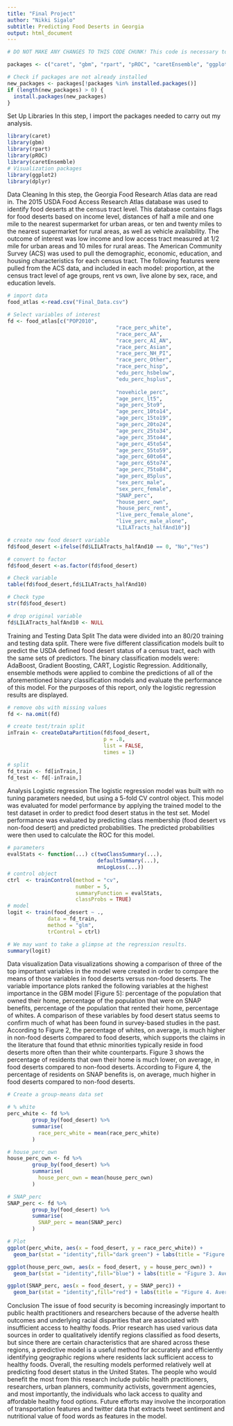 ```yaml
---
title: "Final Project"
author: "Nikki Sigalo"
subtitle: Predicting Food Deserts in Georgia
output: html_document
---
```


```r
# DO NOT MAKE ANY CHANGES TO THIS CODE CHUNK! This code is necessary to install the libraries used in this program, if they are not already installed. This code chunk is set up to automatically be hidden in the final HTML file.

packages <- c("caret", "gbm", "rpart", "pROC", "caretEnsemble", "ggplot2", "dplyr")

# Check if packages are not already installed
new_packages <- packages[!packages %in% installed.packages()]
if (length(new_packages) > 0) {
  install.packages(new_packages)
}
```

Set Up Libraries
In this step, I import the packages needed to carry out my analysis.

```r
library(caret)
library(gbm)
library(rpart)
library(pROC)
library(caretEnsemble)
# Visualization packages
library(ggplot2)
library(dplyr)
```

Data Cleaning
In this step, the Georgia Food Research Atlas data are read in. The 2015 USDA Food Access Research Atlas database was used to identify food deserts at the census tract level. This database contains flags for food deserts based on income level, distances of half a mile and one mile to the nearest supermarket for urban areas, or ten and twenty miles to the nearest supermarket for rural areas, as well as vehicle availability. The outcome of interest was low income and low access tract measured at 1/2 mile for urban areas and 10 miles for rural areas. The American Community Survey (ACS) was used to pull the demographic, economic, education, and housing characteristics for each census tract. The following features were pulled from the ACS data, and included in each model: proportion, at the census tract level of age groups, rent vs own, live alone by sex, race, and education levels.
```r
# import data
food_atlas <-read.csv("Final_Data.csv")

# Select variables of interest
fd <- food_atlas[c("POP2010",
                                   "race_perc_white",
                                   "race_perc_AA",
                                   "race_perc_AI_AN",
                                   "race_perc_Asian",
                                   "race_perc_NH_PI",
                                   "race_perc_Other",
                                   "race_perc_hisp",
                                   "edu_perc_hsbelow",
                                   "edu_perc_hsplus",
                                   
                                   "novehicle_perc",
                                   "age_perc_lt5",
                                   "age_perc_5to9",
                                   "age_perc_10to14",
                                   "age_perc_15to19",
                                   "age_perc_20to24",
                                   "age_perc_25to34",
                                   "age_perc_35to44",
                                   "age_perc_45to54",
                                   "age_perc_55to59",
                                   "age_perc_60to64",
                                   "age_perc_65to74",
                                   "age_perc_75to84",
                                   "age_perc_85plus",
                                   "sex_perc_male",
                                   "sex_perc_female",
                                   "SNAP_perc",
                                   "house_perc_own",
                                   "house_perc_rent",
                                   "live_perc_female_alone",
                                   "live_perc_male_alone",
                                   "LILATracts_halfAnd10")]

# create new food desert variable
fd$food_desert <-ifelse(fd$LILATracts_halfAnd10 == 0, "No","Yes")

# convert to factor
fd$food_desert <-as.factor(fd$food_desert)

# Check variable
table(fd$food_desert,fd$LILATracts_halfAnd10)

# Check type
str(fd$food_desert)

# drop original variable
fd$LILATracts_halfAnd10 <- NULL

```

Training and Testing Data Split
The data were divided into an 80/20 training and testing data split. There were five different classification models built to predict the USDA defined food desert status of a census tract, each with the same sets of predictors. The binary classification models were: AdaBoost, Gradient Boosting, CART, Logistic Regression. Additionally, ensemble methods were applied to combine the predictions of all of the aforementioned binary classification models and evaluate the performance of this model. For the purposes of this report, only the logistic regression results are displayed.
```r
# remove obs with missing values
fd <- na.omit(fd)

# create test/train split
inTrain <- createDataPartition(fd$food_desert, 
                               p = .8, 
                               list = FALSE, 
                               times = 1)

# split
fd_train <- fd[inTrain,]
fd_test <- fd[-inTrain,]
```

Analysis
Logistic regression
The logistic regression model was built with no tuning parameters needed, but using a 5-fold CV  control object. This model was evaluated for model performance by applying the trained model to the test dataset in order to predict food desert status in the test set. Model performance was evaluated by predicting class membership (food desert vs non-food desert) and predicted probabilities. The predicted probabilities were then used to calculate the ROC for this model. 

```r
# parameters
evalStats <- function(...) c(twoClassSummary(...),
                             defaultSummary(...),
                             mnLogLoss(...))
# control object
ctrl  <- trainControl(method = "cv",
                      number = 5,
                      summaryFunction = evalStats,
                      classProbs = TRUE)
# model
logit <- train(food_desert ~ .,
             data = fd_train,
             method = "glm",
             trControl = ctrl)

# We may want to take a glimpse at the regression results.
summary(logit)
```

Data visualization
Data visualizations showing a comparison of three of the top important variables in the model were created in order to compare the means of those variables in food deserts versus non-food deserts. The variable importance plots ranked the following variables at the highest importance in the GBM model [Figure 5]: percentage of the population that owned their home, percentage of the population that were on SNAP benefits, percentage of the population that rented their home, percentage of whites. A comparison of these variables by food desert status seems to confirm much of what has been found in survey-based studies in the past. According to Figure 2, the percentage of whites, on average, is much higher in non-food deserts compared to food deserts, which supports the claims in the literature that found that ethnic minorities typically reside in food deserts more often than their white counterparts. Figure 3 shows the percentage of residents that own their home is much lower, on average, in food deserts compared to non-food deserts. According to Figure 4, the percentage of residents on SNAP benefits is, on average, much higher in food deserts compared to non-food deserts.	
```r
# Create a group-means data set

# % white
perc_white <- fd %>% 
        group_by(food_desert) %>% 
        summarise(
          race_perc_white = mean(race_perc_white)
        )

# house_perc_own
house_perc_own <- fd %>% 
        group_by(food_desert) %>% 
        summarise(
          house_perc_own = mean(house_perc_own)
        )

# SNAP_perc
SNAP_perc <- fd %>% 
        group_by(food_desert) %>% 
        summarise(
          SNAP_perc = mean(SNAP_perc)
        )

# Plot
ggplot(perc_white, aes(x = food_desert, y = race_perc_white)) +
  geom_bar(stat = "identity",fill="dark green") + labs(title = "Figure 2. Average Percentage of Whites, by Food Desert Status", x = "Food Desert", y = "Percent White")

ggplot(house_perc_own, aes(x = food_desert, y = house_perc_own)) +
  geom_bar(stat = "identity",fill="blue") + labs(title = "Figure 3. Average Percentage of Population that Owns Home, by Food Desert Status", x = "Food Desert", y = "Owns Home (%)")

ggplot(SNAP_perc, aes(x = food_desert, y = SNAP_perc)) +
  geom_bar(stat = "identity",fill="red") + labs(title = "Figure 4. Average Percentage of Population on SNAP Benefits, by Food Desert Status", x = "Food Desert", y = "On SNAP Benefits (%)")


```

Conclusion
The issue of food security is becoming increasingly important to public health practitioners and researchers because of the adverse health outcomes and underlying racial disparities that are associated with insufficient access to healthy foods. Prior research has used various data sources in order to qualitatively identify regions classified as food deserts, but since there are certain characteristics that are shared across these regions, a predictive model is a useful method for accurately and efficiently identifying geographic regions where residents lack sufficient access to healthy foods. Overall, the resulting models performed relatively well at predicting food desert status in the United States. The people who would benefit the most from this research include public health practitioners, researchers, urban planners, community activists, government agencies, and most importantly, the individuals who lack access to quality and affordable healthy food options. Future efforts may involve the incorporation of transportation features and twitter data that extracts tweet sentiment and nutritional value of food words as features in the model.

